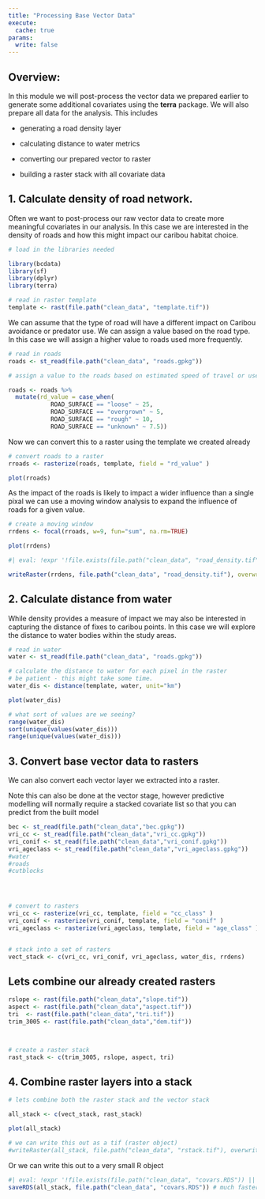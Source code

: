 ```yaml
---
title: "Processing Base Vector Data"
execute: 
  cache: true
params:
  write: false
---
```


## Overview:

In this module we will post-process the vector data we prepared earlier to generate some additional covariates using the **terra** package. We will also prepare all data for the analysis. This includes  

-   generating a road density layer

-   calculating distance to water metrics

-   converting our prepared vector to raster

-   building a raster stack with all covariate data


## 1. Calculate density of road network. 

Often we want to post-process our raw vector data to create more meaningful covariates in our analysis. In this case we are interested in the density of roads and how this might impact our caribou habitat choice. 


```r
# load in the libraries needed

library(bcdata)
library(sf)
library(dplyr)
library(terra)

# read in raster template
template <- rast(file.path("clean_data", "template.tif"))
```

We can assume that the type of road will have a different impact on Caribou avoidance or predator use. We can assign a value based on the road type. In this case we will assign a higher value to roads used more frequently.

```r

# read in roads
roads <- st_read(file.path("clean_data", "roads.gpkg"))

# assign a value to the roads based on estimated speed of travel or use

roads <- roads %>% 
  mutate(rd_value = case_when(
            ROAD_SURFACE == "loose" ~ 25,
            ROAD_SURFACE == "overgrown" ~ 5,
            ROAD_SURFACE == "rough" ~ 10,
            ROAD_SURFACE == "unknown" ~ 7.5)) 


```

Now we can convert this to a raster using the template we created already

```r
# convert roads to a raster 
rroads <- rasterize(roads, template, field = "rd_value" )

plot(rroads)
```
As the impact of the roads is likely to impact a wider influence than a single pixal we can use a moving window analysis to expand the influence of roads for a given value. 

```r
# create a moving window 
rrdens <- focal(rroads, w=9, fun="sum", na.rm=TRUE)

plot(rrdens)
```

```r
#| eval: !expr '!file.exists(file.path("clean_data", "road_density.tif")) || isTRUE(params$write)'

writeRaster(rrdens, file.path("clean_data", "road_density.tif"), overwrite = TRUE) 
```



## 2. Calculate distance from water

While density provides a measure of impact we may also be interested in capturing the distance of fixes to caribou points. In this case we will explore the distance to water bodies within the study areas. 

```r

# read in water 
water <- st_read(file.path("clean_data", "roads.gpkg"))

# calculate the distance to water for each pixel in the raster
# be patient - this might take some time. 
water_dis <- distance(template, water, unit="km")

plot(water_dis)

# what sort of values are we seeing?
range(water_dis)
sort(unique(values(water_dis)))
range(unique(values(water_dis)))

```


## 3. Convert base vector data to rasters 

We can also convert each vector layer we extracted into a raster. 


Note this can also be done at the vector stage, however predictive modelling will normally require a stacked covariate list so that you can predict from the built model 

```r

bec <- st_read(file.path("clean_data","bec.gpkg"))
vri_cc <- st_read(file.path("clean_data","vri_cc.gpkg"))
vri_conif <- st_read(file.path("clean_data","vri_conif.gpkg"))
vri_ageclass <- st_read(file.path("clean_data","vri_ageclass.gpkg"))
#water
#roads 
#cutblocks




# convert to rasters
vri_cc <- rasterize(vri_cc, template, field = "cc_class" )
vri_conif <- rasterize(vri_conif, template, field = "conif" )
vri_ageclass <- rasterize(vri_ageclass, template, field = "age_class" )


# stack into a set of rasters
vect_stack <- c(vri_cc, vri_conif, vri_ageclass, water_dis, rrdens)


```

## Lets combine our already created rasters 

```r

rslope <- rast(file.path("clean_data","slope.tif"))
aspect <- rast(file.path("clean_data","aspect.tif"))
tri  <- rast(file.path("clean_data","tri.tif"))
trim_3005 <- rast(file.path("clean_data","dem.tif"))



# create a raster stack
rast_stack <- c(trim_3005, rslope, aspect, tri)


```


## 4. Combine raster layers into a stack 

```r

# lets combine both the raster stack and the vector stack 

all_stack <- c(vect_stack, rast_stack)

plot(all_stack)

# we can write this out as a tif (raster object) 
#writeRaster(all_stack, file.path("clean_data", "rstack.tif"), overwrite = T)
```

Or we can write this out to a very small R object 
```r
#| eval: !expr '!file.exists(file.path("clean_data", "covars.RDS")) || isTRUE(params$write)'
saveRDS(all_stack, file.path("clean_data", "covars.RDS")) # much faster
```
